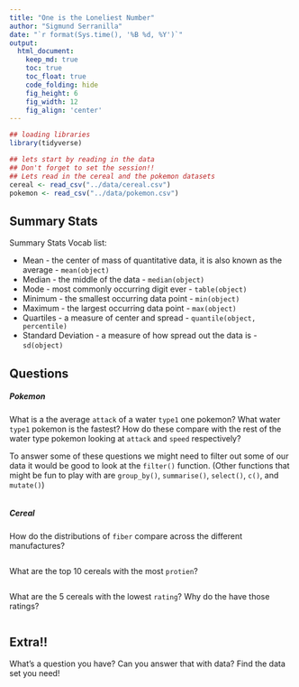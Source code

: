 ```yaml
---
title: "One is the Loneliest Number"
author: "Sigmund Serranilla"
date: "`r format(Sys.time(), '%B %d, %Y')`"
output:
  html_document:  
    keep_md: true
    toc: true
    toc_float: true
    code_folding: hide
    fig_height: 6
    fig_width: 12
    fig_align: 'center'
---
```


```r
## loading libraries
library(tidyverse)

```

```r
## lets start by reading in the data 
## Don't forget to set the session!!
## Lets read in the cereal and the pokemon datasets
cereal <- read_csv("../data/cereal.csv")
pokemon <- read_csv("../data/pokemon.csv")

```


## Summary Stats

Summary Stats Vocab list:

 * Mean - the center of mass of quantitative data, it is also known as the average - `mean(object)`
 * Median -  the middle of the data - `median(object)`
 * Mode - most commonly occurring digit ever - `table(object)`
 * Minimum - the smallest occurring data point - `min(object)`
 * Maximum - the largest occurring data point - `max(object)`
 * Quartiles - a measure of center and spread - `quantile(object, percentile)`
 * Standard Deviation - a measure of how spread out the data is - `sd(object)`
 
 
## Questions

##### Pokemon
 
What is a the average `attack` of a water `type1` one pokemon? What water `type1` pokemon is the fastest? How do these compare with the rest of the water type pokemon looking at `attack` and `speed` respectively?
 
To answer some of these questions we might need to filter out some of our data it would be good to look at the `filter()` function. (Other functions that might be fun to play with are `group_by()`, `summarise()`, `select()`, `c()`, and `mutate()`)
 
```r



```

 
 
##### Cereal

How do the distributions of `fiber` compare across the different manufactures? 


```r

```


What are the top 10 cereals with the most `protien`?

```r

```


What are the 5 cereals with the lowest `rating`? Why do the have those ratings?

```r

```



## Extra!!

What's a question you have? Can you answer that with data? Find the data set you need!


 
 
 




